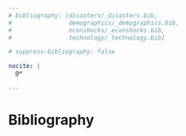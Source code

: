 ```yaml
---
# bibliography: [disasters/_disasters.bib,
#                demographics/_demographics.bib,
#                econshocks/_econshocks.bib,
#                technology/_technology.bib]

# suppress-bibliography: false

nocite: |
  @*
  
---
```



# Bibliography {.unnumbered}

::: {#refs}
:::
